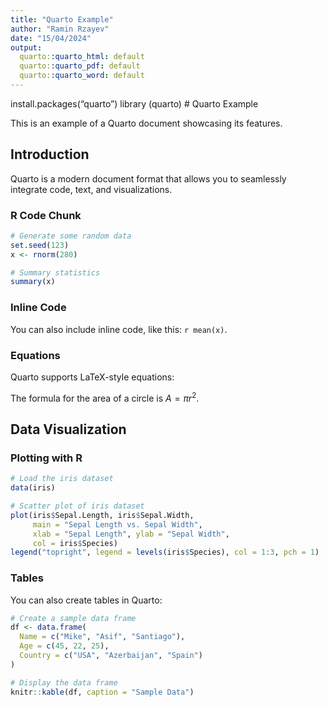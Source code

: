 ---
title: "Quarto Example"
author: "Ramin Rzayev"
date: "15/04/2024"
output:
  quarto::quarto_html: default
  quarto::quarto_pdf: default
  quarto::quarto_word: default
---
install.packages("quarto")
library (quarto)
# Quarto Example

This is an example of a Quarto document showcasing its features.

## Introduction

Quarto is a modern document format that allows you to seamlessly integrate code, text, and visualizations.

### R Code Chunk

```{r}
# Generate some random data
set.seed(123)
x <- rnorm(280)

# Summary statistics
summary(x)
```



### Inline Code

You can also include inline code, like this: `r mean(x)`.


### Equations

Quarto supports LaTeX-style equations:

The formula for the area of a circle is $A = \pi r^2$.

## Data Visualization

### Plotting with R

```{r}
# Load the iris dataset
data(iris)

# Scatter plot of iris dataset
plot(iris$Sepal.Length, iris$Sepal.Width, 
     main = "Sepal Length vs. Sepal Width",
     xlab = "Sepal Length", ylab = "Sepal Width", 
     col = iris$Species)
legend("topright", legend = levels(iris$Species), col = 1:3, pch = 1)
```


### Tables

You can also create tables in Quarto:


```{r}
# Create a sample data frame
df <- data.frame(
  Name = c("Mike", "Asif", "Santiago"),
  Age = c(45, 22, 25),
  Country = c("USA", "Azerbaijan", "Spain")
)

# Display the data frame
knitr::kable(df, caption = "Sample Data")

```







